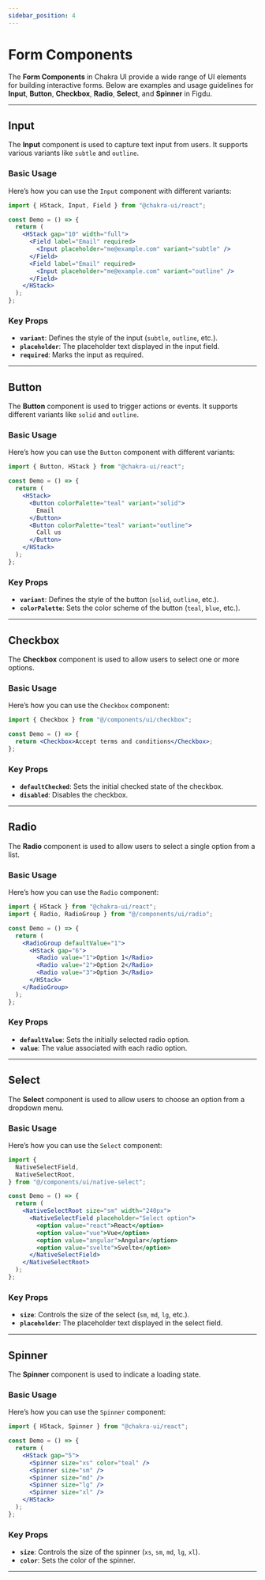 ```yaml
---
sidebar_position: 4
---
```


# Form Components

The **Form Components** in Chakra UI provide a wide range of UI elements for building interactive forms. Below are examples and usage guidelines for **Input**, **Button**, **Checkbox**, **Radio**, **Select**, and **Spinner** in Figdu.

---

## Input

The **Input** component is used to capture text input from users. It supports various variants like `subtle` and `outline`.

### Basic Usage

Here’s how you can use the `Input` component with different variants:

```jsx title="Input Example"
import { HStack, Input, Field } from "@chakra-ui/react";

const Demo = () => {
  return (
    <HStack gap="10" width="full">
      <Field label="Email" required>
        <Input placeholder="me@example.com" variant="subtle" />
      </Field>
      <Field label="Email" required>
        <Input placeholder="me@example.com" variant="outline" />
      </Field>
    </HStack>
  );
};
```

### Key Props

- **`variant`**: Defines the style of the input (`subtle`, `outline`, etc.).
- **`placeholder`**: The placeholder text displayed in the input field.
- **`required`**: Marks the input as required.

---

## Button

The **Button** component is used to trigger actions or events. It supports different variants like `solid` and `outline`.

### Basic Usage

Here’s how you can use the `Button` component with different variants:

```jsx title="Button Example"
import { Button, HStack } from "@chakra-ui/react";

const Demo = () => {
  return (
    <HStack>
      <Button colorPalette="teal" variant="solid">
        Email
      </Button>
      <Button colorPalette="teal" variant="outline">
        Call us
      </Button>
    </HStack>
  );
};
```

### Key Props

- **`variant`**: Defines the style of the button (`solid`, `outline`, etc.).
- **`colorPalette`**: Sets the color scheme of the button (`teal`, `blue`, etc.).

---

## Checkbox

The **Checkbox** component is used to allow users to select one or more options.

### Basic Usage

Here’s how you can use the `Checkbox` component:

```jsx title="Checkbox Example"
import { Checkbox } from "@/components/ui/checkbox";

const Demo = () => {
  return <Checkbox>Accept terms and conditions</Checkbox>;
};
```

### Key Props

- **`defaultChecked`**: Sets the initial checked state of the checkbox.
- **`disabled`**: Disables the checkbox.

---

## Radio

The **Radio** component is used to allow users to select a single option from a list.

### Basic Usage

Here’s how you can use the `Radio` component:

```jsx title="Radio Example"
import { HStack } from "@chakra-ui/react";
import { Radio, RadioGroup } from "@/components/ui/radio";

const Demo = () => {
  return (
    <RadioGroup defaultValue="1">
      <HStack gap="6">
        <Radio value="1">Option 1</Radio>
        <Radio value="2">Option 2</Radio>
        <Radio value="3">Option 3</Radio>
      </HStack>
    </RadioGroup>
  );
};
```

### Key Props

- **`defaultValue`**: Sets the initially selected radio option.
- **`value`**: The value associated with each radio option.

---

## Select

The **Select** component is used to allow users to choose an option from a dropdown menu.

### Basic Usage

Here’s how you can use the `Select` component:

```jsx title="Select Example"
import {
  NativeSelectField,
  NativeSelectRoot,
} from "@/components/ui/native-select";

const Demo = () => {
  return (
    <NativeSelectRoot size="sm" width="240px">
      <NativeSelectField placeholder="Select option">
        <option value="react">React</option>
        <option value="vue">Vue</option>
        <option value="angular">Angular</option>
        <option value="svelte">Svelte</option>
      </NativeSelectField>
    </NativeSelectRoot>
  );
};
```

### Key Props

- **`size`**: Controls the size of the select (`sm`, `md`, `lg`, etc.).
- **`placeholder`**: The placeholder text displayed in the select field.

---

## Spinner

The **Spinner** component is used to indicate a loading state.

### Basic Usage

Here’s how you can use the `Spinner` component:

```jsx title="Spinner Example"
import { HStack, Spinner } from "@chakra-ui/react";

const Demo = () => {
  return (
    <HStack gap="5">
      <Spinner size="xs" color="teal" />
      <Spinner size="sm" />
      <Spinner size="md" />
      <Spinner size="lg" />
      <Spinner size="xl" />
    </HStack>
  );
};
```

### Key Props

- **`size`**: Controls the size of the spinner (`xs`, `sm`, `md`, `lg`, `xl`).
- **`color`**: Sets the color of the spinner.

---
